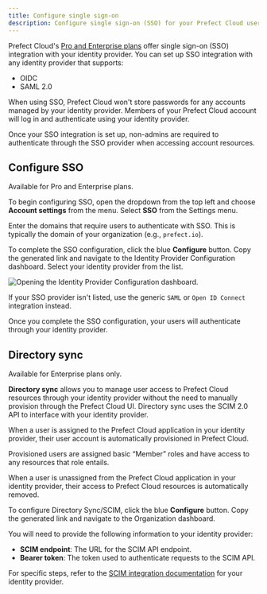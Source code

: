 ```yaml
---
title: Configure single sign-on
description: Configure single sign-on (SSO) for your Prefect Cloud users.
---
```


Prefect Cloud's [Pro and Enterprise plans](https://www.prefect.io/pricing) offer single sign-on (SSO) integration with your identity provider.
You can set up SSO integration with any identity provider that supports:

- OIDC
- SAML 2.0

When using SSO, Prefect Cloud won't store passwords for any accounts managed by your identity provider.
Members of your Prefect Cloud account will log in and authenticate using your identity provider.

Once your SSO integration is set up, non-admins are required to authenticate through the SSO provider when
accessing account resources.

## Configure SSO

<Note>Available for Pro and Enterprise plans.</Note>

To begin configuring SSO, open the dropdown from the top left and choose **Account settings** from the menu. Select **SSO** from the Settings menu.

Enter the domains that require users to authenticate with SSO. This is typically the domain of your organization (e.g., `prefect.io`).

To complete the SSO configuration, click the blue **Configure** button. Copy the generated link and navigate to the Identity Provider Configuration dashboard. Select your identity provider from the list.

![Opening the Identity Provider Configuration dashboard.](/v3/img/ui/cloud-sso-dashboard.png)

<Tip>If your SSO provider isn't listed, use the generic `SAML` or `Open ID Connect` integration instead.</Tip>

Once you complete the SSO configuration, your users will authenticate through your identity provider.

## Directory sync

<Note>Available for Enterprise plans only.</Note>

**Directory sync** allows you to manage user access to Prefect Cloud resources through your identity provider without the need to manually provision through the Prefect Cloud UI. Directory sync uses the SCIM 2.0 API to interface with your identity provider.

When a user is assigned to the Prefect Cloud application in your identity provider, their user account is automatically provisioned in Prefect Cloud.

Provisioned users are assigned basic “Member” roles and have access to any resources that role entails.

When a user is unassigned from the Prefect Cloud application in your identity provider, their access to Prefect Cloud resources is automatically removed.

To configure Directory Sync/SCIM, click the blue **Configure** button. Copy the generated link and navigate to the Organization dashboard.

You will need to provide the following information to your identity provider:
* **SCIM endpoint**: The URL for the SCIM API endpoint.
* **Bearer token**: The token used to authenticate requests to the SCIM API.

For specific steps, refer to the [SCIM integration documentation](https://workos.com/docs/integrations) for your identity provider.
